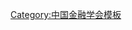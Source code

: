 {{Navbox
| name   = 中国金融学会第一届理事会
| title  = [[中国金融学会]]第一届理事会
| above  = 1950年8月－？
| bodyclass = hlist
| group1 = 理事长
| list1  = [[南漢宸]]
| group2 = 副理事长
| list2  = 
* [[胡景沄]]
* [[资耀华]]
| group3 = 秘书长
| list3  = [[曾凌|曾　凌]]
| group4 = 常务理事
| list4  = 
* [[南漢宸]]
* [[胡景沄]]
* [[曾凌|曾　凌]]
* [[陈穆 (1910年)|陈　穆]]
* [[何松亭]]
* [[资耀华]]
* [[潘禹言]]
* [[李钟楚]]
* [[杨荫溥]]
* [[项叔翔]]
* [[王志莘]]
* [[赵忍安]]
| group5 = 
| list5  = 
| group6 = 
| list6  = 
}}<noinclude>
{{collapsible option}}
[[Category:中国金融学会模板]]
</noinclude>
